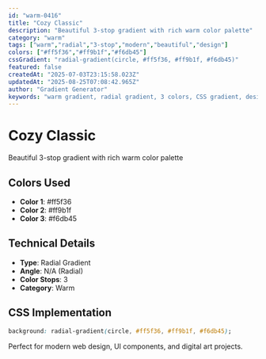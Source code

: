 ```yaml
---
id: "warm-0416"
title: "Cozy Classic"
description: "Beautiful 3-stop gradient with rich warm color palette"
category: "warm"
tags: ["warm","radial","3-stop","modern","beautiful","design"]
colors: ["#ff5f36","#ff9b1f","#f6db45"]
cssGradient: "radial-gradient(circle, #ff5f36, #ff9b1f, #f6db45)"
featured: false
createdAt: "2025-07-03T23:15:58.023Z"
updatedAt: "2025-08-25T07:08:42.965Z"
author: "Gradient Generator"
keywords: "warm gradient, radial gradient, 3 colors, CSS gradient, design, #ff5f36, #ff9b1f, #f6db45"
---
```


# Cozy Classic

Beautiful 3-stop gradient with rich warm color palette

## Colors Used
- **Color 1**: #ff5f36
- **Color 2**: #ff9b1f
- **Color 3**: #f6db45

## Technical Details
- **Type**: Radial Gradient
- **Angle**: N/A (Radial)
- **Color Stops**: 3
- **Category**: Warm

## CSS Implementation
```css
background: radial-gradient(circle, #ff5f36, #ff9b1f, #f6db45);
```

Perfect for modern web design, UI components, and digital art projects.
